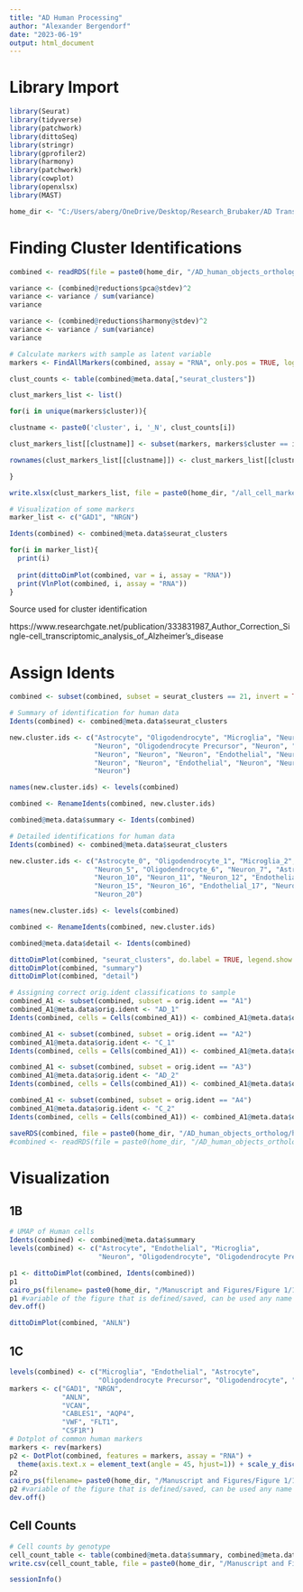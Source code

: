 ---
title: "AD Human Processing"
author: "Alexander Bergendorf"
date: "2023-06-19"
output: html_document
---

# Library Import
```{r}
library(Seurat) 
library(tidyverse) 
library(patchwork) 
library(dittoSeq) 
library(stringr)
library(gprofiler2)
library(harmony)
library(patchwork)
library(cowplot)
library(openxlsx)
library(MAST)

home_dir <- "C:/Users/aberg/OneDrive/Desktop/Research_Brubaker/AD TransComp-R Project Summer-Fall 2023/Brubaker Summer Research 2023"
```


# Finding Cluster Identifications
```{r}
combined <- readRDS(file = paste0(home_dir, "/AD_human_objects_ortholog/human_adc_final_ortholog.RData"))
```

```{r}
variance <- (combined@reductions$pca@stdev)^2
variance <- variance / sum(variance)
variance
```


```{r}
variance <- (combined@reductions$harmony@stdev)^2
variance <- variance / sum(variance)
variance
```


```{r}
# Calculate markers with sample as latent variable
markers <- FindAllMarkers(combined, assay = "RNA", only.pos = TRUE, logfc.threshold = 0.5, test.use = "MAST", latent.vars = "orig.ident") 

clust_counts <- table(combined@meta.data[,"seurat_clusters"]) 

clust_markers_list <- list() 

for(i in unique(markers$cluster)){ 

clustname <- paste0('cluster', i, '_N', clust_counts[i]) 

clust_markers_list[[clustname]] <- subset(markers, markers$cluster == i) 

rownames(clust_markers_list[[clustname]]) <- clust_markers_list[[clustname]]$gene 

} 

write.xlsx(clust_markers_list, file = paste0(home_dir, "/all_cell_markers_human_ortholog.xlsx"))
```



```{r}
# Visualization of some markers
marker_list <- c("GAD1", "NRGN")

Idents(combined) <- combined@meta.data$seurat_clusters

for(i in marker_list){
  print(i)
  
  print(dittoDimPlot(combined, var = i, assay = "RNA"))
  print(VlnPlot(combined, i, assay = "RNA"))
}

```


Source used for cluster identification

https://www.researchgate.net/publication/333831987_Author_Correction_Single-cell_transcriptomic_analysis_of_Alzheimer's_disease



# Assign Idents
```{r}
combined <- subset(combined, subset = seurat_clusters == 21, invert = TRUE)

# Summary of identification for human data
Idents(combined) <- combined@meta.data$seurat_clusters 

new.cluster.ids <- c("Astrocyte", "Oligodendrocyte", "Microglia", "Neuron", "Oligodendrocyte",
                     "Neuron", "Oligodendrocyte Precursor", "Neuron", "Astrocyte", "Neuron",
                     "Neuron", "Neuron", "Neuron", "Endothelial", "Neuron",
                     "Neuron", "Neuron", "Endothelial", "Neuron", "Neuron",
                     "Neuron")

names(new.cluster.ids) <- levels(combined) 

combined <- RenameIdents(combined, new.cluster.ids) 

combined@meta.data$summary <- Idents(combined) 
```

```{r}
# Detailed identifications for human data
Idents(combined) <- combined@meta.data$seurat_clusters 

new.cluster.ids <- c("Astrocyte_0", "Oligodendrocyte_1", "Microglia_2", "Neuron_3", "Oligodendrocyte Precursor_4",
                     "Neuron_5", "Oligodendrocyte_6", "Neuron_7", "Astrocyte_8", "Neuron_9",
                     "Neuron_10", "Neuron_11", "Neuron_12", "Endothelial_13", "Neuron_14",
                     "Neuron_15", "Neuron_16", "Endothelial_17", "Neuron_18", "Neuron_19",
                     "Neuron_20")

names(new.cluster.ids) <- levels(combined) 

combined <- RenameIdents(combined, new.cluster.ids) 

combined@meta.data$detail <- Idents(combined) 
```

```{r}
dittoDimPlot(combined, "seurat_clusters", do.label = TRUE, legend.show = FALSE, labels.size = 3) 
dittoDimPlot(combined, "summary")
dittoDimPlot(combined, "detail")
```

```{r}
# Assigning correct orig.ident classifications to sample
combined_A1 <- subset(combined, subset = orig.ident == "A1")
combined_A1@meta.data$orig.ident <- "AD_1"
Idents(combined, cells = Cells(combined_A1)) <- combined_A1@meta.data$orig.ident

combined_A1 <- subset(combined, subset = orig.ident == "A2")
combined_A1@meta.data$orig.ident <- "C_1"
Idents(combined, cells = Cells(combined_A1)) <- combined_A1@meta.data$orig.ident

combined_A1 <- subset(combined, subset = orig.ident == "A3")
combined_A1@meta.data$orig.ident <- "AD_2"
Idents(combined, cells = Cells(combined_A1)) <- combined_A1@meta.data$orig.ident

combined_A1 <- subset(combined, subset = orig.ident == "A4")
combined_A1@meta.data$orig.ident <- "C_2"
Idents(combined, cells = Cells(combined_A1)) <- combined_A1@meta.data$orig.ident

```

```{r}
saveRDS(combined, file = paste0(home_dir, "/AD_human_objects_ortholog/human_adwt_labeled_ortholog.RData"))
#combined <- readRDS(file = paste0(home_dir, "/AD_human_objects_ortholog/human_adwt_labeled_ortholog.RData"))
```


# Visualization
## 1B
```{r}
# UMAP of Human cells
Idents(combined) <- combined@meta.data$summary
levels(combined) <- c("Astrocyte", "Endothelial", "Microglia", 
                      "Neuron", "Oligodendrocyte", "Oligodendrocyte Precursor")

p1 <- dittoDimPlot(combined, Idents(combined))
p1
cairo_ps(filename= paste0(home_dir, "/Manuscript and Figures/Figure 1/1B.eps"), width = 9, height = 7) # name the file as an EPS
p1 #variable of the figure that is defined/saved, can be used any name
dev.off()
```

```{r}
dittoDimPlot(combined, "ANLN")
```



## 1C
```{r}
levels(combined) <- c("Microglia", "Endothelial", "Astrocyte", 
                      "Oligodendrocyte Precursor", "Oligodendrocyte", "Neuron")
markers <- c("GAD1", "NRGN",
             "ANLN", 
             "VCAN", 
             "CABLES1", "AQP4", 
             "VWF", "FLT1",
             "CSF1R")
# Dotplot of common human markers
markers <- rev(markers)
p2 <- DotPlot(combined, features = markers, assay = "RNA") + 
  theme(axis.text.x = element_text(angle = 45, hjust=1)) + scale_y_discrete(limits = rev)
p2
cairo_ps(filename= paste0(home_dir, "/Manuscript and Figures/Figure 1/1C_dotplot.eps"), width = 9, height = 7) # name the file as an EPS
p2 #variable of the figure that is defined/saved, can be used any name
dev.off()
```



## Cell Counts
```{r}
# Cell counts by genotype
cell_count_table <- table(combined@meta.data$summary, combined@meta.data$Genotype)
write.csv(cell_count_table, file = paste0(home_dir, "/Manuscript and Figures/Figure 1/human_counts.csv"))
```


```{r}
sessionInfo()
```

